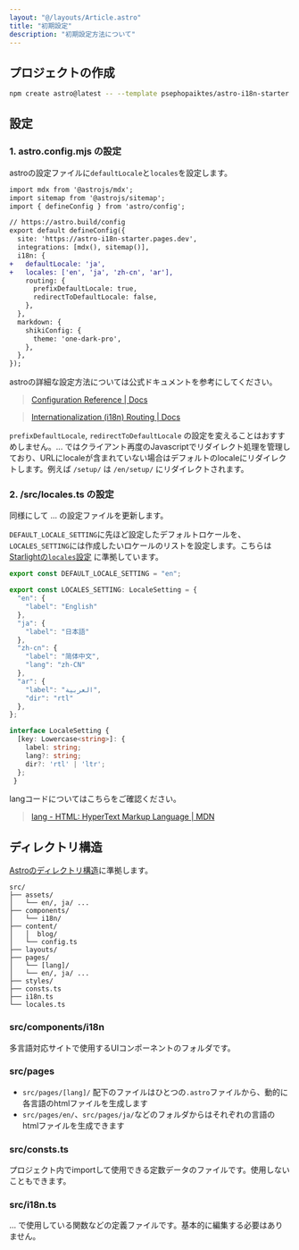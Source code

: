 ```yaml
---
layout: "@/layouts/Article.astro"
title: "初期設定"
description: "初期設定方法について"
---
```



<PageHeadline title={frontmatter.title} />


## プロジェクトの作成

```sh
npm create astro@latest -- --template psephopaiktes/astro-i18n-starter
```

## 設定


### 1. astro.config.mjs の設定

astroの設定ファイルに`defaultLocale`と`locales`を設定します。

```diff
import mdx from '@astrojs/mdx';
import sitemap from '@astrojs/sitemap';
import { defineConfig } from 'astro/config';

// https://astro.build/config
export default defineConfig({
  site: 'https://astro-i18n-starter.pages.dev',
  integrations: [mdx(), sitemap()],
  i18n: {
+   defaultLocale: 'ja',
+   locales: ['en', 'ja', 'zh-cn', 'ar'],
    routing: {
      prefixDefaultLocale: true,
      redirectToDefaultLocale: false,
    },
  },
  markdown: {
    shikiConfig: {
      theme: 'one-dark-pro',
    },
  },
});
```

astroの詳細な設定方法については公式ドキュメントを参考にしてください。

> [Configuration Reference | Docs](https://docs.astro.build/en/reference/configuration-reference/)

> [Internationalization (i18n) Routing | Docs](https://docs.astro.build/en/guides/internationalization/#configure-i18n-routing)

`prefixDefaultLocale`, `redirectToDefaultLocale` の設定を変えることはおすすめしません。... ではクライアント再度のJavascriptでリダイレクト処理を管理しており、URLにlocaleが含まれていない場合はデフォルトのlocaleにリダイレクトします。例えば `/setup/` は `/en/setup/` にリダイレクトされます。


### 2. /src/locales.ts の設定
同様にして ... の設定ファイルを更新します。

`DEFAULT_LOCALE_SETTING`に先ほど設定したデフォルトロケールを、`LOCALES_SETTING`には作成したいロケールのリストを設定します。こちらは[Starlightの`locales`設定](https://starlight.astro.build/reference/configuration/#locales) に準拠しています。

```ts
export const DEFAULT_LOCALE_SETTING = "en";

export const LOCALES_SETTING: LocaleSetting = {
  "en": {
    "label": "English"
  },
  "ja": {
    "label": "日本語"
  },
  "zh-cn": {
    "label": "简体中文",
    "lang": "zh-CN"
  },
  "ar": {
    "label": "العربية",
    "dir": "rtl"
  },
};

interface LocaleSetting {
  [key: Lowercase<string>]: {
    label: string;
    lang?: string;
    dir?: 'rtl' | 'ltr';
  };
 }
```

langコードについてはこちらをご確認ください。

> [lang - HTML: HyperText Markup Language | MDN](https://developer.mozilla.org/en-US/docs/Web/HTML/Global_attributes/lang)


## ディレクトリ構造

[Astroのディレクトリ構造](https://docs.astro.build/en/basics/project-structure/)に準拠します。


```text
src/
├── assets/
│   └── en/, ja/ ...
├── components/
│   └── i18n/
├── content/
│   │  blog/
│   └── config.ts
├── layouts/
├── pages/
│   └── [lang]/
│   └── en/, ja/ ...
├── styles/
├── consts.ts
├── i18n.ts
└── locales.ts
```

### src/components/i18n

多言語対応サイトで使用するUIコンポーネントのフォルダです。

### src/pages

- `src/pages/[lang]/` 配下のファイルはひとつの`.astro`ファイルから、動的に各言語のhtmlファイルを生成します
- `src/pages/en/`、`src/pages/ja/`などのフォルダからはそれぞれの言語のhtmlファイルを生成できます

### src/consts.ts

プロジェクト内でimportして使用できる定数データのファイルです。使用しないこともできます。

### src/i18n.ts

... で使用している関数などの定義ファイルです。基本的に編集する必要はありません。
